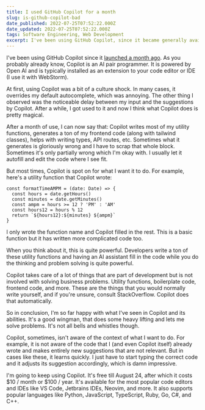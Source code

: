 ```yaml
---
title: I used GitHub Copilot for a month
slug: is-github-copilot-bad
date_published: 2022-07-25T07:52:22.000Z
date_updated: 2022-07-25T07:52:22.000Z
tags: Software Engineering, Web Development
excerpt: I've been using GitHub Copilot, since it became generally available a month ago. Here's my experience using it for the past month.
---
```


I've been using GitHub Copilot since it [launched a month ago](https://github.blog/2022-06-21-github-copilot-is-generally-available-to-all-developers/). As you probably already know, Copilot is an AI pair programmer. It is powered by Open AI and is typically installed as an extension to your code editor or IDE (I use it with WebStorm). 

At first, using Copilot was a bit of a culture shock. In many cases, it overrides my default autocomplete, which was annoying. The other thing I observed was the noticeable delay between my input and the suggestions by Copilot. After a while, I got used to it and now I think what Copilot does is pretty magical.

After a month of use, I can now say that: Copilot writes most of my utility functions, generates a ton of my frontend code (along with tailwind classes), helps with writing types, API routes, etc. Sometimes what it generates is gloriously wrong and I have to scrap that whole block. Sometimes it's only partially wrong which I'm okay with. I usually let it autofill and edit the code where I see fit.

But most times, Copilot is spot on for what I want it to do. For example, here's a utility function that Copilot wrote:

    const formatTimeAMPM = (date: Date) => {
      const hours = date.getHours()
      const minutes = date.getMinutes()
      const ampm = hours >= 12 ? 'PM' : 'AM'
      const hours12 = hours % 12
      return `${hours12}:${minutes} ${ampm}`
    }

I only wrote the function name and Copilot filled in the rest. This is a basic function but it has written more complicated code too. 

When you think about it, this is quite powerful. Developers write a ton of these utility functions and having an AI assistant fill in the code while you do the thinking and problem solving is quite powerful. 

Copilot takes care of a lot of things that are part of development but is not involved with solving business problems. Utility functions, boilerplate code, frontend code, and more. These are the things that you would normally write yourself, and if you're unsure, consult StackOverflow. Copilot does that automatically.

So in conclusion, I'm so far happy with what I've seen in Copilot and its abilities. It's a good wingman, that does some heavy lifting and lets me solve problems. It's not all bells and whistles though.

Copilot, sometimes, isn't aware of the context of what I want to do. For example, it is not aware of the code that I (and even Copilot itself) already wrote and makes entirely new suggestions that are not relevant. But in cases like these, it learns quickly. I just have to start typing the correct code and it adjusts its suggestion accordingly, which is damn impressive.

I'm going to keep using Copilot. It's free till August 24, after which it costs $10 / month or $100 / year. It's available for the most popular code editors and IDEs like VS Code, Jetbrains IDEs, Neovim, and more. It also supports popular languages like Python, JavaScript, TypeScript, Ruby, Go, C#, and C++.
